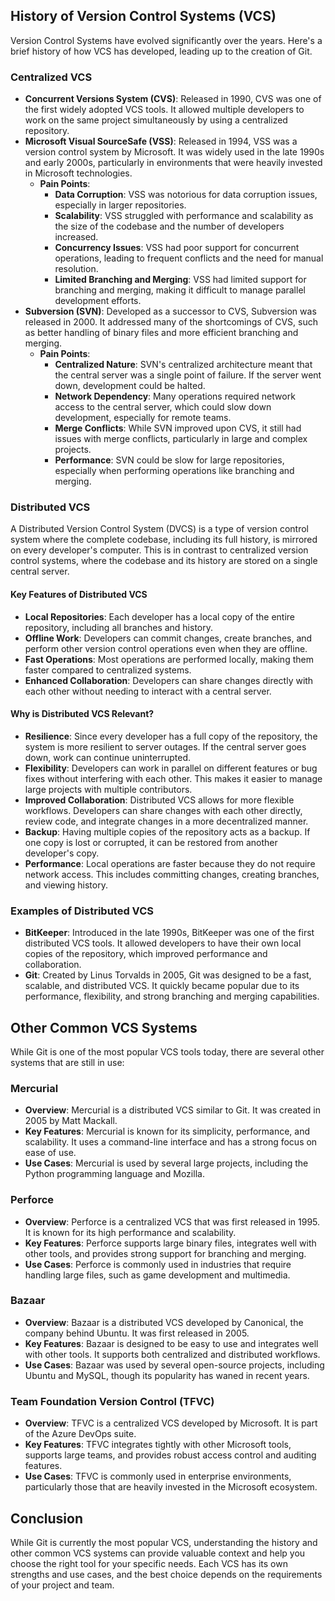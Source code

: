 ## History of Version Control Systems (VCS)

Version Control Systems have evolved significantly over the years. Here's a brief history of how VCS has developed, leading up to the creation of Git.

### Centralized VCS
- **Concurrent Versions System (CVS)**: Released in 1990, CVS was one of the first widely adopted VCS tools. It allowed multiple developers to work on the same project simultaneously by using a centralized repository.
- **Microsoft Visual SourceSafe (VSS)**: Released in 1994, VSS was a version control system by Microsoft. It was widely used in the late 1990s and early 2000s, particularly in environments that were heavily invested in Microsoft technologies.
  - **Pain Points**:
    - **Data Corruption**: VSS was notorious for data corruption issues, especially in larger repositories.
    - **Scalability**: VSS struggled with performance and scalability as the size of the codebase and the number of developers increased.
    - **Concurrency Issues**: VSS had poor support for concurrent operations, leading to frequent conflicts and the need for manual resolution.
    - **Limited Branching and Merging**: VSS had limited support for branching and merging, making it difficult to manage parallel development efforts.
- **Subversion (SVN)**: Developed as a successor to CVS, Subversion was released in 2000. It addressed many of the shortcomings of CVS, such as better handling of binary files and more efficient branching and merging.
  - **Pain Points**:
    - **Centralized Nature**: SVN's centralized architecture meant that the central server was a single point of failure. If the server went down, development could be halted.
    - **Network Dependency**: Many operations required network access to the central server, which could slow down development, especially for remote teams.
    - **Merge Conflicts**: While SVN improved upon CVS, it still had issues with merge conflicts, particularly in large and complex projects.
    - **Performance**: SVN could be slow for large repositories, especially when performing operations like branching and merging.

### Distributed VCS
A Distributed Version Control System (DVCS) is a type of version control system where the complete codebase, including its full history, is mirrored on every developer's computer. This is in contrast to centralized version control systems, where the codebase and its history are stored on a single central server.

#### Key Features of Distributed VCS

- **Local Repositories**: Each developer has a local copy of the entire repository, including all branches and history.
- **Offline Work**: Developers can commit changes, create branches, and perform other version control operations even when they are offline.
- **Fast Operations**: Most operations are performed locally, making them faster compared to centralized systems.
- **Enhanced Collaboration**: Developers can share changes directly with each other without needing to interact with a central server.

#### Why is Distributed VCS Relevant?

- **Resilience**: Since every developer has a full copy of the repository, the system is more resilient to server outages. If the central server goes down, work can continue uninterrupted.
- **Flexibility**: Developers can work in parallel on different features or bug fixes without interfering with each other. This makes it easier to manage large projects with multiple contributors.
- **Improved Collaboration**: Distributed VCS allows for more flexible workflows. Developers can share changes with each other directly, review code, and integrate changes in a more decentralized manner.
- **Backup**: Having multiple copies of the repository acts as a backup. If one copy is lost or corrupted, it can be restored from another developer's copy.
- **Performance**: Local operations are faster because they do not require network access. This includes committing changes, creating branches, and viewing history.

### Examples of Distributed VCS
- **BitKeeper**: Introduced in the late 1990s, BitKeeper was one of the first distributed VCS tools. It allowed developers to have their own local copies of the repository, which improved performance and collaboration.
- **Git**: Created by Linus Torvalds in 2005, Git was designed to be a fast, scalable, and distributed VCS. It quickly became popular due to its performance, flexibility, and strong branching and merging capabilities.

## Other Common VCS Systems

While Git is one of the most popular VCS tools today, there are several other systems that are still in use:

### Mercurial

- **Overview**: Mercurial is a distributed VCS similar to Git. It was created in 2005 by Matt Mackall.
- **Key Features**: Mercurial is known for its simplicity, performance, and scalability. It uses a command-line interface and has a strong focus on ease of use.
- **Use Cases**: Mercurial is used by several large projects, including the Python programming language and Mozilla.

### Perforce

- **Overview**: Perforce is a centralized VCS that was first released in 1995. It is known for its high performance and scalability.
- **Key Features**: Perforce supports large binary files, integrates well with other tools, and provides strong support for branching and merging.
- **Use Cases**: Perforce is commonly used in industries that require handling large files, such as game development and multimedia.

### Bazaar

- **Overview**: Bazaar is a distributed VCS developed by Canonical, the company behind Ubuntu. It was first released in 2005.
- **Key Features**: Bazaar is designed to be easy to use and integrates well with other tools. It supports both centralized and distributed workflows.
- **Use Cases**: Bazaar was used by several open-source projects, including Ubuntu and MySQL, though its popularity has waned in recent years.

### Team Foundation Version Control (TFVC)

- **Overview**: TFVC is a centralized VCS developed by Microsoft. It is part of the Azure DevOps suite.
- **Key Features**: TFVC integrates tightly with other Microsoft tools, supports large teams, and provides robust access control and auditing features.
- **Use Cases**: TFVC is commonly used in enterprise environments, particularly those that are heavily invested in the Microsoft ecosystem.

## Conclusion

While Git is currently the most popular VCS, understanding the history and other common VCS systems can provide valuable context and help you choose the right tool for your specific needs. Each VCS has its own strengths and use cases, and the best choice depends on the requirements of your project and team.